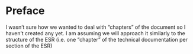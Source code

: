 # Preface {.unnumbered}

I wasn't sure how we wanted to deal with "chapters" of the document so I haven't created any yet. I am assuming we will approach it similarly to the structure of the ESR (i.e. one "chapter" of the technical documentation per section of the ESR)
